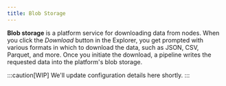 ```yaml
---
title: Blob Storage
---
```


**Blob storage** is a platform service for downloading data from nodes. When you
click the *Download* button in the Explorer, you get prompted with various
formats in which to download the data, such as JSON, CSV, Parquet, and more.
Once you initiate the download, a pipeline writes the requested data into the
platform's blob storage.

:::caution[WIP]
We'll update configuration details here shortly.
:::
